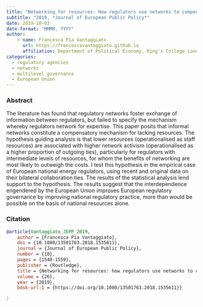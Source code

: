 ```yaml
---
title: "Networking for resources: How regulators use networks to compensate for lower staff levels." 
subtitle: "2019, *Journal of European Public Policy*"
date: 2019-10-03
date-format: "MMMM, YYYY"
author:
    - name: Francesca Pia Vantaggiato
      url: https://francescavantaggiato.github.io
      affiliation: Department of Political Economy, King's College London (UK)
categories: 
  - regulatory agencies
  - networks
  - multilevel governance
  - European Union
---
```


### Abstract

The literature has found that regulatory networks foster exchange of information between regulators, but failed to specify the mechanism whereby regulators network for expertise. This paper posits that informal networks constitute a compensatory mechanism for lacking resources. The hypothesis guiding analysis is that lower resources (operationalised as staff resources) are associated with higher network activism (operationalised as a higher proportion of outgoing ties), particularly for regulators with intermediate levels of resources, for whom the benefits of networking are most likely to outweigh the costs. I test this hypothesis in the empirical case of European national energy regulators, using recent and original data on their bilateral collaboration ties. The results of the statistical analysis lend support to the hypothesis. The results suggest that the interdependence engendered by the European Union improves European regulatory governance by improving national regulatory practice, more than would be possible on the basis of national resources alone.

### Citation

``` bibtex
@article{Vantaggiato_JEPP_2019,
    author = {Francesca Pia Vantaggiato},
    doi = {10.1080/13501763.2018.1535611},
    journal = {Journal of European Public Policy},
    number = {10},
    pages = {1540-1559},
    publisher = {Routledge},
    title = {Networking for resources: how regulators use networks to compensate for lower staff levels},
    volume = {26},
    year = {2019},
    bdsk-url-1 = {https://doi.org/10.1080/13501763.2018.1535611}}

}
```
